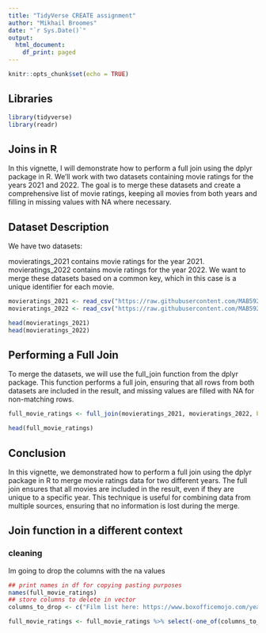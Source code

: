 ```yaml
---
title: "TidyVerse CREATE assignment"
author: "Mikhail Broomes"
date: "`r Sys.Date()`"
output:
  html_document:
    df_print: paged
---
```


```r
knitr::opts_chunk$set(echo = TRUE)
```

## Libraries 


```r
library(tidyverse)
library(readr)

```

## Joins in R 

In this vignette, I will demonstrate how to perform a full join using the dplyr package in R. We'll work with two datasets containing movie ratings for the years 2021 and 2022. The goal is to merge these datasets and create a comprehensive list of movie ratings, keeping all movies from both years and filling in missing values with NA where necessary.


## Dataset Description

We have two datasets:

movieratings_2021 contains movie ratings for the year 2021.
movieratings_2022 contains movie ratings for the year 2022.
We want to merge these datasets based on a common key, which in this case is a unique identifier for each movie.



```r
movieratings_2021 <- read_csv("https://raw.githubusercontent.com/MAB592/Data-607-Assignments/main/The%20Hollywood%20Inider%20-%20all%20data%20-%202021.csv")
movieratings_2022 <- read_csv("https://raw.githubusercontent.com/MAB592/Data-607-Assignments/main/The%20Hollywood%20Inider%20-%20all%20data%20-%202022.csv")

head(movieratings_2021)
head(movieratings_2022)
```
## Performing a Full Join

To merge the datasets, we will use the full_join function from the dplyr package. This function performs a full join, ensuring that all rows from both datasets are included in the result, and missing values are filled with NA for non-matching rows.

```r

full_movie_ratings <- full_join(movieratings_2021, movieratings_2022, by = "Film")

```



```r
head(full_movie_ratings)
```


## Conclusion 

In this vignette, we demonstrated how to perform a full join using the dplyr package in R to merge movie ratings data for two different years. The full join ensures that all movies are included in the result, even if they are unique to a specific year. This technique is useful for combining data from multiple sources, ensuring that no information is lost during the merge.

## Join function in a different context

### cleaning
Im going to drop the columns with the na values
```r
## print names in df for copying pasting purposes
names(full_movie_ratings)
## store columns to delete in vector
columns_to_drop <- c("Film list here: https://www.boxofficemojo.com/year/2021/", "Year.y", "Foreign Gross ($million).x","Script Type.x", "Worldwide Gross ($million).x", "% of Gross earned abroad.x", "Oscar Winners.x" , "Oscar Detail.x", "None.x", "financial source, if not The numbers.x", "Domestic Gross.y", "Opening weekend ($million).y","Opening Weekend ($).y", "Genres.y", "Primary Genre.y", "Audience vs Critics deviance.x", "Foreign Gross.x", "Script Type.y", "Rotten Tomatoes  critics.y", "Metacritic  critics.y", "Average critics.y" )

full_movie_ratings <- full_movie_ratings %>% select(-one_of(columns_to_drop))
```

